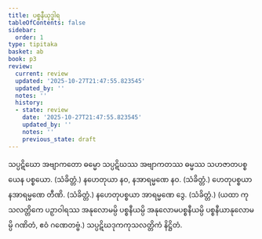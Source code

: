 ```yaml
---
title: ပစ္စနီယုဒ္ဓါရ
tableOfContents: false
sidebar:
  order: 1
type: tipitaka
basket: ab
book: p3
review:
  current: review
  updated: '2025-10-27T21:47:55.823545'
  updated_by: ''
  notes: ''
  history:
  - state: review
    date: '2025-10-27T21:47:55.823545'
    updated_by: ''
    notes: ''
    previous_state: draft
---
```



<ReviewStatus review={frontmatter.review} showDetails={true} />

<HypothesisAnnotation frontmatter={frontmatter} />

<DynamicBreadcrumb />

<Division number="32" book="p3" e="ch" v="39" p="353">

<Paragraph number="1528" book="p3">
သပ္ပဋိဃော အဗျာကတော ဓမ္မော သပ္ပဋိဃဿ အဗျာကတဿ ဓမ္မဿ သဟဇာတပစ္စယေန ပစ္စယော. (သံခိတ္တံ.)
</Paragraph>

</Division>
<Division number="33" book="p3" e="ch" v="39" p="353">

<Paragraph number="1529" book="p3">
နဟေတုယာ နဝ, နအာရမ္မဏေ နဝ. (သံခိတ္တံ.)
</Paragraph>

<Paragraph number="1530" book="p3">
ဟေတုပစ္စယာ နအာရမ္မဏေ တီဏိ. (သံခိတ္တံ.)
</Paragraph>

<Paragraph number="1531" book="p3">
နဟေတုပစ္စယာ အာရမ္မဏေ ဒွေ. (သံခိတ္တံ.)
</Paragraph>

<Paragraph number="1532" book="p3">
(ယထာ ကုသလတ္တိကေ ပဉှာဝါရဿ အနုလောမမ္ပိ ပစ္စနီယမ္ပိ အနုလောမပစ္စနီယမ္ပိ ပစ္စနီယာနုလောမမ္ပိ ဂဏိတံ, ဧဝံ ဂဏေတဗ္ဗံ.)

</Paragraph>
</Division>

<Paragraph number="1533" type="center" book="p3">
သပ္ပဋိဃဒုကကုသလတ္တိကံ နိဋ္ဌိတံ.
</Paragraph>